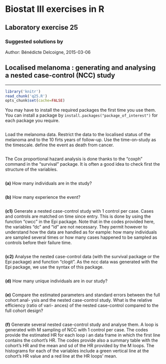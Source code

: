 Biostat III exercises in R
===========
Laboratory exercise 25
-----------

### Suggested solutions by
Author: Bénédicte Delcoigne, 2015-03-06

## Localised melanoma : generating and analysing a nested case-control (NCC) study

-----------

```r
library('knitr')
read_chunk('q25.R')
opts_chunk$set(cache=FALSE)
```

You may have to install the required packages the first time you use them. You can install a package by `install.packages("package_of_interest")` for each package you require.

```r
```
Load the melanoma data. Restrict the data to the localised status of the melanoma and to the 10 firts years of follow-up. Use the time-on-study as the timescale. define the event as death from cancer.

```r
```

The Cox proportional hazard analysis is done thanks to the "coxph" command in the "survival" package. It is often a good idea to check first the structure of the variables.

```r
```

**(a)** How many individuals are in the study?

```r
```

**(b)** How many experience the event?

```r
```

**(c1)** Generate  a nested case-control study with 1 control per case. Cases and controls are matched on time since entry. This is done by using the function "cwcc" in the Epi package. Note that in the codes provided here, the variables "dc" and "id" are not necessary. They permit however to understand how the data are handled as for eample: how many individuals are sampled several times or how many cases happened to be sampled as controls before their failure time.

```r
```

**(c2)** Analyse the nested case-control data (with the survival package or the Epi package) and function "clogit". As the ncc data was generated with the Epi package, we use the syntax of this package.

```r
```

**(d)** How many unique individuals are in our study?

```r
```

**(e)** Compare the estimated parameters and standard errors between the full cohort anal-
ysis and the nested case-control study. What is the relative efficiency (ratio of vari-
ances) of the nested case-control compared to the full cohort design?

```r
```

**(f)** Generate several nested case-control study and analyse them. A loop is generated with M sampling of NCC with 1 control per case. The codes provide the estimated HR for each loop i an data frame in which the first line contains the cohort's HR. The codes provide also a summary table with the cohort's HR and the mean and sd of the HR provided by the M loops. The histograms for each of the variables include a green vertical line at the cohort's HR value and a red line at the HR loops' mean.

```r
```

```r
```
